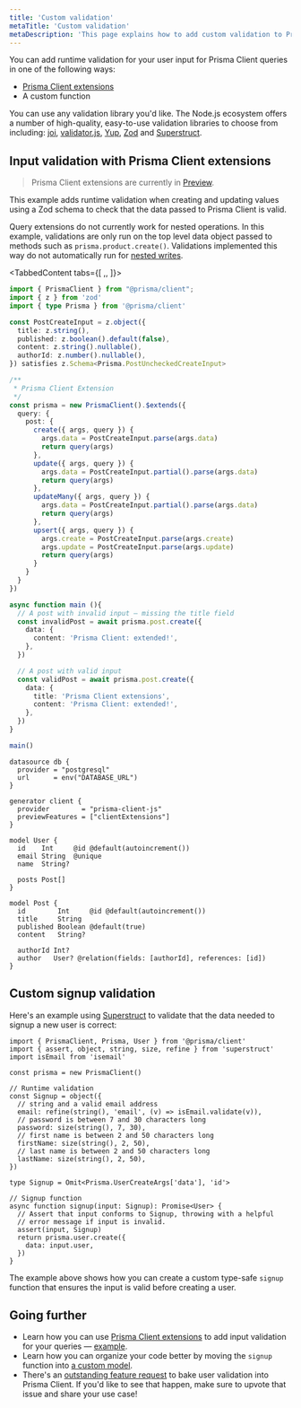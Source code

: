 ```yaml
---
title: 'Custom validation'
metaTitle: 'Custom validation'
metaDescription: 'This page explains how to add custom validation to Prisma Client'
---
```


<TopBlock>

You can add runtime validation for your user input for Prisma Client queries in one of the following ways:

- [Prisma Client extensions](/concepts/components/prisma-client/client-extensions)
- A custom function

You can use any validation library you'd like. The Node.js ecosystem offers a number of high-quality, easy-to-use validation libraries to choose from including: [joi](https://github.com/sideway/joi), [validator.js](https://github.com/validatorjs/validator.js), [Yup](https://github.com/jquense/yup), [Zod](https://github.com/colinhacks/zod) and [Superstruct](https://github.com/ianstormtaylor/superstruct).

</TopBlock>

## Input validation with Prisma Client extensions

> Prisma Client extensions are currently in [Preview](/about/prisma/releases#preview).

This example adds runtime validation when creating and updating values using a Zod schema to check that the data passed to Prisma Client is valid.

<Admonition>

Query extensions do not currently work for nested operations. In this example, validations are only run on the top level data object passed to methods such as `prisma.product.create()`. Validations implemented this way do not automatically run for [nested writes](https://www.prisma.io/docs/concepts/components/prisma-client/relation-queries#nested-writes).

</Admonition>

<TabbedContent tabs={[ <FileWithIcon text="Prisma Client extension" icon="file"/>,, <FileWithIcon text="Prisma schema" icon="file"/>]}>

<tab>

```ts copy
import { PrismaClient } from "@prisma/client";
import { z } from 'zod'
import { type Prisma } from '@prisma/client'

const PostCreateInput = z.object({
  title: z.string(),
  published: z.boolean().default(false),
  content: z.string().nullable(),
  authorId: z.number().nullable(),
}) satisfies z.Schema<Prisma.PostUncheckedCreateInput>

/**
 * Prisma Client Extension
 */
const prisma = new PrismaClient().$extends({
  query: {
    post: {
      create({ args, query }) {
        args.data = PostCreateInput.parse(args.data)
        return query(args)
      },
      update({ args, query }) {
        args.data = PostCreateInput.partial().parse(args.data)
        return query(args)
      },
      updateMany({ args, query }) {
        args.data = PostCreateInput.partial().parse(args.data)
        return query(args)
      },
      upsert({ args, query }) {
        args.create = PostCreateInput.parse(args.create)
        args.update = PostCreateInput.parse(args.update)
        return query(args)
      }
    }
  }
})

async function main (){
  // A post with invalid input — missing the title field
  const invalidPost = await prisma.post.create({
    data: {
      content: 'Prisma Client: extended!',
    },
  })

  // A post with valid input
  const validPost = await prisma.post.create({
    data: {
      title: 'Prisma Client extensions',
      content: 'Prisma Client: extended!',
    },
  })
}

main()
```

</tab>

<tab>

```prisma copy
datasource db {
  provider = "postgresql"
  url      = env("DATABASE_URL")
}

generator client {
  provider        = "prisma-client-js"
  previewFeatures = ["clientExtensions"]
}

model User {
  id    Int     @id @default(autoincrement())
  email String  @unique
  name  String?

  posts Post[]
}

model Post {
  id        Int     @id @default(autoincrement())
  title     String
  published Boolean @default(true)
  content   String?

  authorId Int?
  author   User? @relation(fields: [authorId], references: [id])
}
```

</tab>

</TabbedContent>

## Custom signup validation

Here's an example using [Superstruct](https://github.com/ianstormtaylor/superstruct) to validate that the data needed to signup a new user is correct:

```tsx
import { PrismaClient, Prisma, User } from '@prisma/client'
import { assert, object, string, size, refine } from 'superstruct'
import isEmail from 'isemail'

const prisma = new PrismaClient()

// Runtime validation
const Signup = object({
  // string and a valid email address
  email: refine(string(), 'email', (v) => isEmail.validate(v)),
  // password is between 7 and 30 characters long
  password: size(string(), 7, 30),
  // first name is between 2 and 50 characters long
  firstName: size(string(), 2, 50),
  // last name is between 2 and 50 characters long
  lastName: size(string(), 2, 50),
})

type Signup = Omit<Prisma.UserCreateArgs['data'], 'id'>

// Signup function
async function signup(input: Signup): Promise<User> {
  // Assert that input conforms to Signup, throwing with a helpful
  // error message if input is invalid.
  assert(input, Signup)
  return prisma.user.create({
    data: input.user,
  })
}
```

The example above shows how you can create a custom type-safe `signup` function that ensures the input is valid before creating a user.

## Going further

- Learn how you can use [Prisma Client extensions](/concepts/components/prisma-client/client-extensions) to add input validation for your queries — [example](https://github.com/prisma/prisma-client-extensions/tree/main/input-validation).
- Learn how you can organize your code better by moving the `signup` function into [a custom model](/concepts/components/prisma-client/custom-models).
- There's an [outstanding feature request](https://github.com/prisma/prisma/issues/3528) to bake user validation into Prisma Client. If you'd like to see that happen, make sure to upvote that issue and share your use case!
